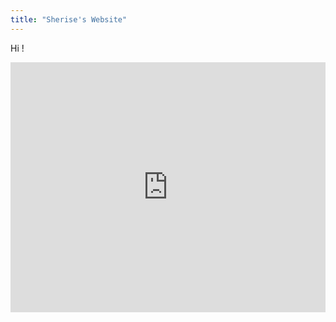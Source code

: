 ```yaml
---
title: "Sherise's Website"
---
```


Hi !

```{=html}
<iframe height="400" width="100%" frameborder="no" src="https://sherisetan.shinyapps.io/sample_app/"> </iframe>
```

